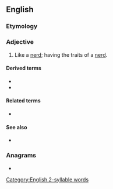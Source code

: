 ==English==

===Etymology===
{{suffix|nerd|ish|lang=en}}

===Adjective===
{{en-adj}}

# Like a [[nerd]]; having the traits of a [[nerd]].

====Derived terms====
* {{l|en|nerdishly}}
* {{l|en|nerdishness}}

====Related terms====
* {{l|en|nerdy}}

====See also====
* {{l|en|geekish}}

===Anagrams===
* {{anagrams|en|a=dehinrs|hinders|shrined}}

[[Category:English 2-syllable words]]